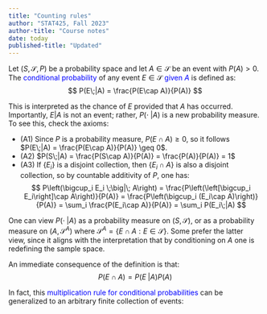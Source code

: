 ```yaml
---
title: "Counting rules"
author: "STAT425, Fall 2023"
author-title: "Course notes"
date: today
published-title: "Updated"
---
```


Let $(S, \mathcal{S}, P)$ be a probability space and let $A \in \mathcal{S}$ be an event with $P(A) > 0$. The [conditional probability]{style="color:blue"} of any event $E\in\mathcal{S}$ [given $A$]{style="color:blue"} is defined as:
$$
P(E\;|A) = \frac{P(E\cap A)}{P(A)}
$$

This is interpreted as the chance of $E$ provided that $A$ has occurred. Importantly, $E|A$ is not an event; rather, $P(\cdot\;| A)$ is a new probability measure. To see this, check the axioms:

- (A1) Since $P$ is a probability measure, $P(E\cap A) \geq 0$, so it follows $P(E\;|A) = \frac{P(E\cap A)}{P(A)} \geq 0$.
- (A2) $P(S\;|A) = \frac{P(S\cap A)}{P(A)} = \frac{P(A)}{P(A)} = 1$
- (A3) If $\{E_i\}$ is a disjoint collection, then $\{E_i \cap A\}$ is also a disjoint collection, so by countable additivity of $P$, one has:
$$
P\left(\bigcup_i E_i \;\big|\; A\right) = \frac{P\left(\left[\bigcup_i E_i\right]\cap A\right)}{P(A)} = \frac{P\left(\bigcup_i (E_i\cap A)\right)}{P(A)} = \sum_i \frac{P(E_i\cap A)}{P(A)} = \sum_i P(E_i\;|A)
$$

One can view $P(\cdot\;|A)$ as a probability measure on $(S, \mathcal{S})$, or as a probability measure on $(A, \mathcal{S}^A)$ where $\mathcal{S}^A = \{E\cap A: E \in \mathcal{S}\}$. Some prefer the latter view, since it aligns with the interpretation that by conditioning on $A$ one is redefining the sample space.

An immediate consequence of the definition is that:
$$
P(E\cap A) = P(E\;| A) P(A)
$$

In fact, this [multiplication rule for conditional probabilities]{style="color:blue"} can be generalized to an arbitrary finite collection of events:
$$
$$